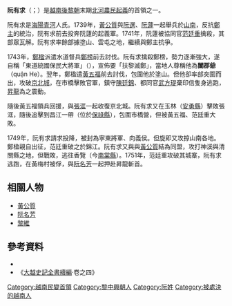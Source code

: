 {{未收錄漢字|{{缺字||24||13px}}|?}}
'''阮有求'''（{{vie|v=Nguyễn Hữu Cầu|hn=阮有求}}；{{bd|？||1751年||catIdx=N}}）是[[越南|越南]][[後黎朝|後黎朝]]末期[[北河農民起義|北河農民起義]]的首領之一。

阮有求是[[海陽省|海陽]][[青河縣|青河]]人氏。1739年，[[黃公質|黃公質]]與[[阮選|阮選]]、[[阮蘧|阮蘧]]一起舉兵於[[山南|山南]]，反抗[[鄭主|鄭主]]的統治，阮有求前去投奔阮蘧的起義軍。1741年，阮蘧被協同官[[范廷重|范廷重]]擒殺，其部眾瓦解。阮有求率餘部據塗山、雲屯之地，繼續與鄭主抗爭。

1743年，[[鄭楹|鄭楹]]派遣水道督兵[[鄭榜|鄭榜]]前去討伐。阮有求擒殺鄭榜，勢力逐漸強大，遂自稱「東道統國保民大將軍」（{{vie|v=Đông Đạo Thống Quốc Bảo Dân Đại Tướng Quân|hn=東道統國保民大將軍}}），宣佈要「扶黎滅鄭」，當地人尊稱他為'''闔郡爺'''（quận He）。翌年，鄭楹遣[[黃五福|黃五福]]前去討伐，包圍他於塗山。但他卻率部突圍而出，攻破[[京北城|京北城]]，在市橋擊敗官軍，鎮守[[陳廷錦|陳廷錦]]、都同官[[武方瑅|武方瑅]]棄印信隻身逃跑，[[昇龍|昇龍]]為之震動。

隨後黃五福領兵回援，與[[張洭|張洭]]一起收復京北城。阮有求又在玉林（[[安勇縣|安勇縣]]）擊敗張洭，隨後追擊到昌江一帶（位於[[保祿縣|保祿縣]]），包圍市橋營，但被黃五福、范廷重大敗。

1749年，阮有求請求投降，被封為寧東將軍、向義侯。但旋即又攻掠山南各地。鄭楹親自出征，范廷重破之於錦江。阮有求又與與[[黃公質|黃公質]]結為同盟，攻打神溪與清關縣之地，但戰敗，逃往香覽（今[[南棠縣|南棠縣]]）。1751年，范廷重攻破其城寨，阮有求逃跑，在黃梅村被俘，與[[阮名芳|阮名芳]]一起押赴昇龍斬首。
==相關人物==
*[[黃公質|黃公質]]
*[[阮名芳|阮名芳]]
*[[黎維⿰礻密|黎維]]{{缺字||24|黎維⿰礻密}}
==參考資料==
* {{zh-hans}}{{cite book|title={{VarSerif|Việt Nam sử lược}}|trans_title=《越南通史》（原文書名：《[[越南史略|越南史略]]》）|author=[[陳仲金|陳仲金]]|others=[[戴可來|戴可來]]譯|location=北京|publisher=商務印書館|year=1992|isbn=7-100-00454-3}}
*《[[大越史記全書|大越史記全書續編]]·卷之四》

[[Category:越南民變首領|Category:越南民變首領]]
[[Category:黎中興朝人|Category:黎中興朝人]]
[[Category:阮姓|Category:阮姓]]
[[Category:被處決的越南人|Category:被處決的越南人]]